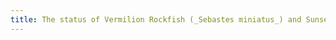 ```yaml
---
title: The status of Vermilion Rockfish (_Sebastes miniatus_) and Sunset Rockfish (_Sebastes crocotulus_) in U.S. waters off the coast of California north of Point Conception in 2021
---
```

